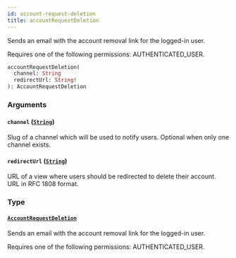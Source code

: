 ```yaml
---
id: account-request-deletion
title: accountRequestDeletion
---
```


Sends an email with the account removal link for the logged-in user.

Requires one of the following permissions: AUTHENTICATED_USER.

```graphql
accountRequestDeletion(
  channel: String
  redirectUrl: String!
): AccountRequestDeletion
```

### Arguments

#### `channel` ([`String`](../../../developer/api-reference/scalars/string))

Slug of a channel which will be used to notify users. Optional when only one channel exists.

#### `redirectUrl` ([`String`](../../../developer/api-reference/scalars/string))

URL of a view where users should be redirected to delete their account. URL in RFC 1808 format.

### Type

#### [`AccountRequestDeletion`](../../../developer/api-reference/objects/account-request-deletion)

Sends an email with the account removal link for the logged-in user.

Requires one of the following permissions: AUTHENTICATED_USER.

